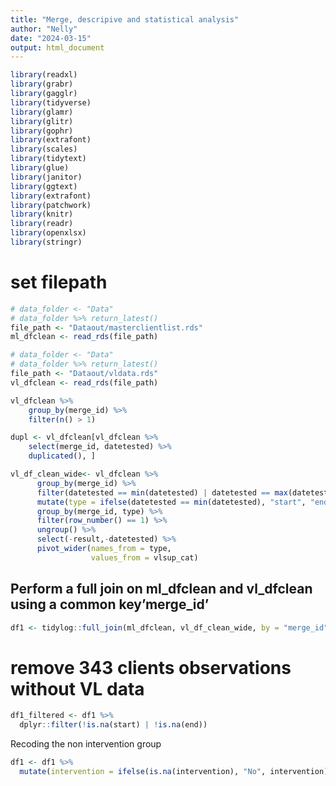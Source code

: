 ```yaml
---
title: "Merge, descripive and statistical analysis"
author: "Nelly"
date: "2024-03-15"
output: html_document
---
```


```r
library(readxl)
library(grabr)
library(gagglr)
library(tidyverse)
library(glamr)
library(glitr)
library(gophr)
library(extrafont)
library(scales)
library(tidytext)
library(glue)
library(janitor)
library(ggtext)
library(extrafont)
library(patchwork)
library(knitr)
library(readr)
library(openxlsx)
library(stringr)
```


# set filepath
```r
# data_folder <- "Data"
# data_folder %>% return_latest()
file_path <- "Dataout/masterclientlist.rds"
ml_dfclean <- read_rds(file_path)
```

```r
# data_folder <- "Data"
# data_folder %>% return_latest()
file_path <- "Dataout/vldata.rds"
vl_dfclean <- read_rds(file_path)
```



```r
vl_dfclean %>% 
    group_by(merge_id) %>% 
    filter(n() > 1)
```



```r
dupl <- vl_dfclean[vl_dfclean %>% 
    select(merge_id, datetested) %>% 
    duplicated(), ] 
```


```r
vl_df_clean_wide<- vl_dfclean %>% 
      group_by(merge_id) %>% 
      filter(datetested == min(datetested) | datetested == max(datetested)) %>% 
      mutate(type = ifelse(datetested == min(datetested), "start", "end")) %>% 
      group_by(merge_id, type) %>% 
      filter(row_number() == 1) %>% 
      ungroup() %>% 
      select(-result,-datetested) %>% 
      pivot_wider(names_from = type,
                  values_from = vlsup_cat)
```




## Perform a full join on ml_dfclean and vl_dfclean  using a common key'merge_id'
```r

df1 <- tidylog::full_join(ml_dfclean, vl_df_clean_wide, by = "merge_id")

```
# remove 343 clients observations without VL data 
```r
df1_filtered <- df1 %>%
  dplyr::filter(!is.na(start) | !is.na(end))
```

Recoding the non intervention group 
```r
df1 <- df1 %>% 
  mutate(intervention = ifelse(is.na(intervention), "No", intervention))

```

